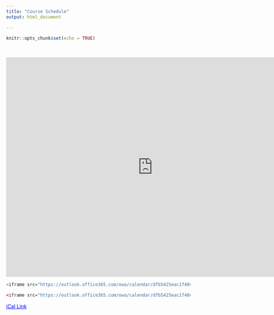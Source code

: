 ```yaml
---
title: "Course Schedule"
output: html_document

---
```


```r
knitr::opts_chunk$set(echo = TRUE)
```

<br />

<iframe src="https://calendar.google.com/calendar/embed?showTitle=0&showTz=0&mode=AGENDA&height=600&wkst=1&bgcolor=%23ffffff&src=pqu7curfgfuf8re02dcufueuto%40group.calendar.google.com&color=%23182C57&ctz=Europe%2FStockholm" style="border-width:0" width="800" height="600" frameborder="0" scrolling="no"></iframe>


```r
<iframe src="https://outlook.office365.com/owa/calendar/dfb5425eac1f40c398ae5fd9697124fa@phdstudent.hhs.se/87631f6e45244713911900bc203548797012865045855732535/calendar.html" width="1100" height="700" frameborder="0" scrolling="no"></iframe>

<iframe src="https://outlook.office365.com/owa/calendar/dfb5425eac1f40c398ae5fd9697124fa@phdstudent.hhs.se/87631f6e45244713911900bc203548797012865045855732535/calendar.html"  width="1100" height="700" style="border-width:0" frameborder="0" scrolling="yes"></iframe>

```


<a href="https://calendar.google.com/calendar/ical/pqu7curfgfuf8re02dcufueuto%40group.calendar.google.com/public/basic.ics" style="color:blue;">iCal Link</a>



